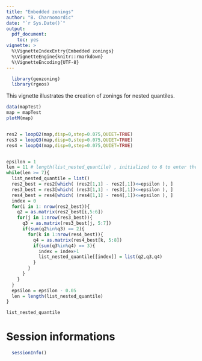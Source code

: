```yaml
---
title: "Embedded zonings"
author: "B. Charnomordic"
date: "`r Sys.Date()`"
output:
  pdf_document:
    toc: yes
vignette: >
  %\VignetteIndexEntry{Embedded zonings}
  %\VignetteEngine{knitr::rmarkdown}
  %\VignetteEncoding{UTF-8}
---
```


```r
  library(geozoning)
  library(rgeos)
```
This vignette illustrates the creation of zonings for nested quantiles.
```r
data(mapTest)
map = mapTest
plotM(map)


res2 = loopQ2(map,disp=0,step=0.075,QUIET=TRUE)
res3 = loopQ3(map,disp=0,step=0.075,QUIET=TRUE)
res4 = loopQ4(map,disp=0,step=0.075,QUIET=TRUE)


epsilon = 1
len = 11 # length(list_nested_quantile) , initialized to 6 to enter the loop
while(len >= 7){
  list_nested_quantile = list()
  res2_best = res2[which( (res2[1,1] - res2[,1])<=epsilon ), ]
  res3_best = res3[which( (res3[1,1] - res3[,1])<=epsilon ), ]
  res4_best = res4[which( (res4[1,1] - res4[,1])<=epsilon ), ]
  index = 0
  for(i in 1: nrow(res2_best)){
    q2 = as.matrix(res2_best[i,5:6])
    for(j in 1:nrow(res3_best)){
      q3 = as.matrix(res3_best[j, 5:7])
      if(sum(q2%in%q3) == 2){
        for(k in 1:nrow(res4_best)){
          q4 = as.matrix(res4_best[k, 5:8])
          if(sum(q3%in%q4) == 3){
            index = index+1
            list_nested_quantile[[index]] = list(q2,q3,q4)
          }
        }
      }
    }
  }
  epsilon = epsilon - 0.05
  len = length(list_nested_quantile)
}

list_nested_quantile
```

# Session informations
```r
  sessionInfo()
```

